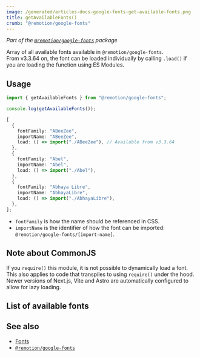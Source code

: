 ```yaml
---
image: /generated/articles-docs-google-fonts-get-available-fonts.png
title: getAvailableFonts()
crumb: "@remotion/google-fonts"
---
```



_Part of the [`@remotion/google-fonts`](/docs/google-fonts) package_

Array of all available fonts available in `@remotion/google-fonts`.  
From v3.3.64 on, the font can be loaded individually by calling `.load()` if you are loading the function using ES Modules.

## Usage

```ts twoslash
import { getAvailableFonts } from "@remotion/google-fonts";

console.log(getAvailableFonts());
```

```ts title="Structure (shortened)"
[
  {
    fontFamily: "ABeeZee",
    importName: "ABeeZee",
    load: () => import("./ABeeZee"), // Available from v3.3.64
  },
  {
    fontFamily: "Abel",
    importName: "Abel",
    load: () => import("./Abel"),
  },
  {
    fontFamily: "Abhaya Libre",
    importName: "AbhayaLibre",
    load: () => import("./AbhayaLibre"),
  },
];
```

- `fontFamily` is how the name should be referenced in CSS.
- `importName` is the identifier of how the font can be imported: `@remotion/google-fonts/[import-name]`.

## Note about CommonJS

If you `require()` this module, it is not possible to dynamically load a font. This also applies to code that transpiles to using `require()` under the hood. Newer versions of Next.js, Vite and Astro are automatically configured to allow for lazy loading.

## List of available fonts

<AvailableFonts />

## See also

- [Fonts](/docs/fonts)
- [`@remotion/google-fonts`](/docs/google-fonts)
